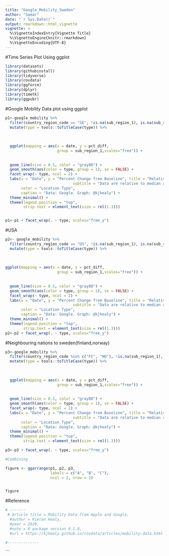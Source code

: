 ---
title: "Google_Mobility_Sweden"
author: "Samar"
date: "`r Sys.Date()`"
output: rmarkdown::html_vignette
vignette: >
  %\VignetteIndexEntry{Vignette Title}
  %\VignetteEngine{knitr::rmarkdown}
  %\VignetteEncoding{UTF-8}
---
#Time Series Plot Using ggplot

```{r,fig.width=16, fig.height=14}
library(datasets)
library(githubinstall)
library(tidyverse)
library(covdata)
library(ggforce)
library(dplyr)
library(timetk)
library(ggpubr)


```



#Google Mobility Data plot using ggplot

```{r,fig.width=16, fig.height=14}
p1<-google_mobility %>%
  filter(country_region_code == "SE", !is.na(sub_region_1), is.na(sub_region_2)) %>%
  mutate(type = tools::toTitleCase(type)) %>%
  
  
  
  ggplot(mapping = aes(x = date, y = pct_diff,
                       group = sub_region_1,scales="free")) +
 
  
  geom_line(size = 0.5, color = "gray80") +
  geom_smooth(aes(color = type, group = 1), se = FALSE) +
  facet_wrap(~ type, ncol = 2) +
  labs(x = "Date", y = "Percent Change from Baseline", title = "Relative Trends in Mobility for Kinds of Location in the Sweden",
                              subtitle = "Data are relative to median activity between Jan and june",
       color = "Location Type",
       caption = "Data: Google. Graph: @kjhealy") +
  theme_minimal() +
  theme(legend.position = "top",
        strip.text = element_text(size = rel(1.3)))


p1<-p1 + facet_wrap(. ~ type, scales="free_y")

```
#USA

```{r,fig.width=16, fig.height=14}
p2<- google_mobility %>%
  filter(country_region_code == "US", !is.na(sub_region_1), is.na(sub_region_2)) %>%
  mutate(type = tools::toTitleCase(type)) %>%
  
  
  
ggplot(mapping = aes(x = date, y = pct_diff,
                       group = sub_region_1,scales="free")) +
 
  
  geom_line(size = 0.5, color = "gray80") +
  geom_smooth(aes(color = type, group = 1), se = FALSE) +
  facet_wrap(~ type, ncol = 2) +
  labs(x = "Date", y = "Percent Change from Baseline", title = "Relative Trends in Mobility for Kinds of Location in the USA",
                              subtitle = "Data are relative to median activity between Jan and june",
       color = "Location Type",
       caption = "Data: Google. Graph: @kjhealy") +
  theme_minimal() +
  theme(legend.position = "top",
        strip.text = element_text(size = rel(1.3)))
p2<-p2 + facet_wrap(. ~ type, scales="free_y")

```
#Neighbouring nations to sweden(finland,norway)

```{r,fig.width=16, fig.height=14}
p3<-google_mobility %>%
  filter(country_region_code %in% c("FI", "NO"), !is.na(sub_region_1), is.na(sub_region_2)) %>%
  mutate(type = tools::toTitleCase(type)) %>%
  
  
  
  ggplot(mapping = aes(x = date, y = pct_diff,
                       group = sub_region_1,scales="free")) +
 
  
  geom_line(size = 0.5, color = "gray80") +
  geom_smooth(aes(color = type, group = 1), se = FALSE) +
  facet_wrap(~ type, ncol = 2) +
  labs(x = "Date", y = "Percent Change from Baseline", title = "Relative Trends in Mobility for Kinds of Location in the norway and finland",
                              subtitle = "Data are relative to median activity between Jan and june",
       color = "Location Type",
       caption = "Data: Google. Graph: @kjhealy") +
  theme_minimal() +
  theme(legend.position = "top",
        strip.text = element_text(size = rel(1.3)))

p3<-p3 + facet_wrap(. ~ type, scales="free_y")

#Combining

figure <- ggarrange(p1, p2, p3,
                    labels = c("A", "B", "C"),
                    ncol = 2, nrow = 2)


figure 


```


#Reference

```{r}

# -------
 # Article title = Mobility Data from Apple and Google,
  #author = Kieran Healy,
  #year = 2020,
  #note = R package version 0.1.0,
  #url = https://kjhealy.github.io/covdata/articles/mobility-data.html

#--------------

```

```


